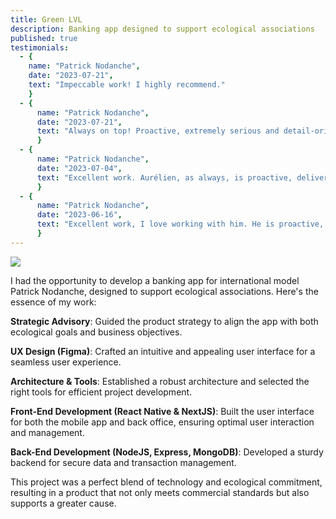 ```yaml
---
title: Green LVL
description: Banking app designed to support ecological associations
published: true
testimonials:
  - {
    name: "Patrick Nodanche",
    date: "2023-07-21",
    text: "Impeccable work! I highly recommend."
    }
  - {
      name: "Patrick Nodanche",
      date: "2023-07-21",
      text: "Always on top! Proactive, extremely serious and detail-oriented!"
      }
  - {
      name: "Patrick Nodanche",
      date: "2023-07-04",
      text: "Excellent work. Aurélien, as always, is proactive, delivers quality and fast work!"
      }
  - {
      name: "Patrick Nodanche",
      date: "2023-06-16",
      text: "Excellent work, I love working with him. He is proactive, a full-fledged consultant, and also very pedagogical due to his teaching experience. An expert in React Native! Highly recommended."
      }
---
```



![](https://dam.malt.com/9acee5a6-3eb6-48c7-bb32-46b183b40ebf)

I had the opportunity to develop a banking app for international model Patrick Nodanche, designed to support ecological associations. Here's the essence of my work:

**Strategic Advisory**: Guided the product strategy to align the app with both ecological goals and business objectives.

**UX Design (Figma)**: Crafted an intuitive and appealing user interface for a seamless user experience.

**Architecture & Tools**: Established a robust architecture and selected the right tools for efficient project development.

**Front-End Development (React Native & NextJS)**: Built the user interface for both the mobile app and back office, ensuring optimal user interaction and management.

**Back-End Development (NodeJS, Express, MongoDB)**: Developed a sturdy backend for secure data and transaction management.

This project was a perfect blend of technology and ecological commitment, resulting in a product that not only meets commercial standards but also supports a greater cause.
